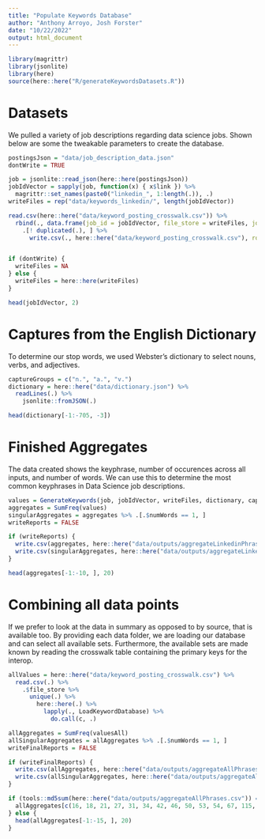 ```yaml
---
title: "Populate Keywords Database"
author: "Anthony Arroyo, Josh Forster"
date: "10/22/2022"
output: html_document
---
```


```r
library(magrittr)
library(jsonlite)
library(here)
source(here::here("R/generateKeywordsDatasets.R"))
```

# Datasets

We pulled a variety of job descriptions regarding data science jobs.
Shown below are some the tweakable parameters to create the database.

```r
postingsJson = "data/job_description_data.json"
dontWrite = TRUE

job = jsonlite::read_json(here::here(postingsJson))
jobIdVector = sapply(job, function(x) { x$link }) %>%
  magrittr::set_names(paste0("linkedin_", 1:length(.)), .)
writeFiles = rep("data/keywords_linkedin/", length(jobIdVector))

read.csv(here::here("data/keyword_posting_crosswalk.csv")) %>% 
  rbind(., data.frame(job_id = jobIdVector, file_store = writeFiles, job_store = postingsJson, job_url = names(jobIdVector))) %>%
    .[! duplicated(.), ] %>%
      write.csv(., here::here("data/keyword_posting_crosswalk.csv"), row.names = FALSE)


if (dontWrite) {
  writeFiles = NA
} else {
  writeFiles = here::here(writeFiles)
}

head(jobIdVector, 2)
```

# Captures from the English Dictionary

To determine our stop words, we used Webster's dictionary to select nouns, verbs, and adjectives.

```r
captureGroups = c("n.", "a.", "v.")
dictionary = here::here("data/dictionary.json") %>%
  readLines(.) %>%
    jsonlite::fromJSON(.)

head(dictionary[-1:-705, -3])
```

# Finished Aggregates

The data created shows the keyphrase, number of occurences across all inputs, and number of words.
We can use this to determine the most common keyphrases in Data Science job descriptions.

```r
values = GenerateKeywords(job, jobIdVector, writeFiles, dictionary, captureGroups, GrabLinkedin)
aggregates = SumFreq(values)
singularAggregates = aggregates %>% .[.$numWords == 1, ]
writeReports = FALSE

if (writeReports) {
  write.csv(aggregates, here::here("data/outputs/aggregateLinkedinPhrases.csv"), row.names = F)
  write.csv(singularAggregates, here::here("data/outputs/aggregateLinkedinKeywords.csv"), row.names = F)
}

head(aggregates[-1:-10, ], 20)
```

# Combining all data points

If we prefer to look at the data in summary as opposed to by source, that is available too.
By providing each data folder, we are loading our database and can select all available sets.
Furthermore, the available sets are made known by reading the crosswalk table containing the primary keys for the interop.

```r
allValues = here::here("data/keyword_posting_crosswalk.csv") %>%
  read.csv(.) %>% 
    .$file_store %>%
      unique(.) %>%
        here::here(.) %>%
          lapply(., LoadKeywordDatabase) %>%
            do.call(c, .)

allAggregates = SumFreq(valuesAll)
allSingularAggregates = allAggregates %>% .[.$numWords == 1, ]
writeFinalReports = FALSE

if (writeFinalReports) {
  write.csv(allAggregates, here::here("data/outputs/aggregateAllPhrases.csv"), row.names = F)
  write.csv(allSingularAggregates, here::here("data/outputs/aggregateAllKeywords.csv"), row.names = F)
}

if (tools::md5sum(here::here("data/outputs/aggregateAllPhrases.csv")) == "224a1868ac42be8e8390d273f142b66a") {
  allAggregates[c(16, 18, 21, 27, 31, 34, 42, 46, 50, 53, 54, 67, 115, 140, 178, 179), ]
} else {
  head(allAggregates[-1:-15, ], 20)
}
```


